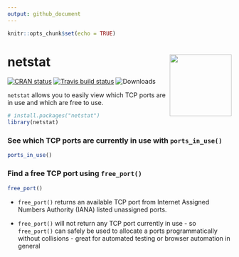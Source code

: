 ```yaml
---
output: github_document
---
```


```r
knitr::opts_chunk$set(echo = TRUE)
```

# netstat <a href='https://github.com/stevecondylios/netstat'><img src='man/figures/netstat.png' align="right" height="139" /></a>

<!-- badges: start -->
[![CRAN status](https://www.r-pkg.org/badges/version/netstat)](https://cran.r-project.org/package=netstat)
[![Travis build status](https://travis-ci.org/stevecondylios/netstat.svg?branch=master)](https://travis-ci.org/stevecondylios/netstat)
![Downloads](https://cranlogs.r-pkg.org/badges/netstat)
<!-- badges: end -->

`netstat` allows you to easily view which TCP ports are in use and which are free to use. 


```r
# install.packages("netstat")
library(netstat)
```

### See which TCP ports are currently in use with `ports_in_use()`

```r
ports_in_use()
```

### Find a free TCP port using `free_port()`

```r
free_port()
```

* `free_port()` returns an available TCP port from Internet Assigned Numbers Authority (IANA) listed 
unassigned ports. 

* `free_port()` will not return any TCP port currently in use - so 
`free_port()` can safely be used to allocate a ports programmatically without collisions - great for 
automated testing or browser automation in general



